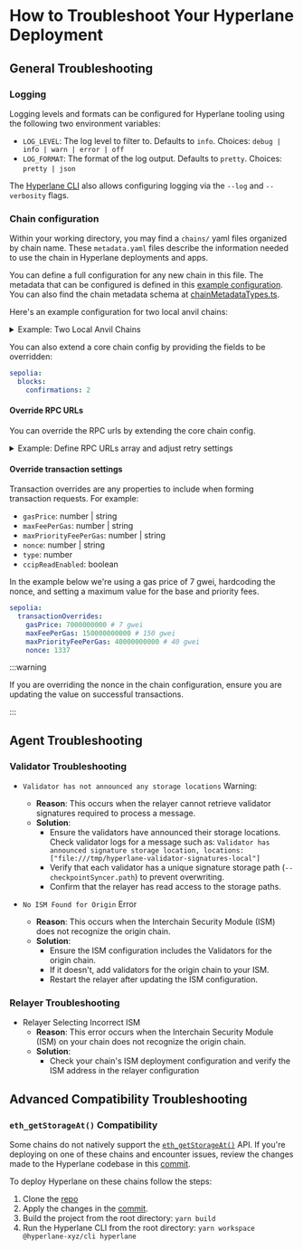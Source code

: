 # How to Troubleshoot Your Hyperlane Deployment

## General Troubleshooting

### Logging

Logging levels and formats can be configured for Hyperlane tooling using the following two environment variables:

- `LOG_LEVEL`: The log level to filter to. Defaults to `info`. Choices: `debug | info | warn | error | off`
- `LOG_FORMAT`: The format of the log output. Defaults to `pretty`. Choices: `pretty | json`

The [Hyperlane CLI](/docs/reference/cli.mdx) also allows configuring logging via the `--log` and `--verbosity` flags.

### Chain configuration

Within your working directory, you may find a `chains/` yaml files organized by chain name. These `metadata.yaml` files describe the information needed to use the chain in Hyperlane deployments and apps.

You can define a full configuration for any new chain in this file. The metadata that can be configured is defined in this [example configuration](https://github.com/hyperlane-xyz/hyperlane-monorepo/blob/main/typescript/cli/examples/chain-config.yaml). You can also find the chain metadata schema at [chainMetadataTypes.ts](https://github.com/hyperlane-xyz/hyperlane-monorepo/blob/main/typescript/sdk/src/metadata/chainMetadataTypes.ts).

Here's an example configuration for two local anvil chains:

<details>
<summary>Example: Two Local Anvil Chains</summary>

```yaml
anvil1:
  chainId: 31337
  domainId: 31337
  name: anvil1
  protocol: ethereum
  rpcUrls:
    - http: http://localhost:8545
  nativeToken:
    name: Ether
    symbol: ETH
    decimals: 18
anvil2:
  chainId: 31338
  domainId: 31338
  name: anvil2
  protocol: ethereum
  rpcUrls:
    - http: http://localhost:8555
```

</details>

You can also extend a core chain config by providing the fields to be overridden:

```yaml
sepolia:
  blocks:
    confirmations: 2
```

#### Override RPC URLs

You can override the RPC urls by extending the core chain config.

<details>
<summary>Example: Define RPC URLs array and adjust retry settings</summary>

```yaml
demochain:
  name: demochain
  chainId: 123456
  domainId: 123456
  protocol: ethereum
  rpcUrls:
    - http: https://rpc-testnet.demochain.gg
sepolia:
  rpcUrls:
    - http: https://rpc2.sepolia.org
    - http: https://some-other-sepolia-rpc.gg
      retry:
        maxRequests: 10
```

</details>

#### Override transaction settings

Transaction overrides are any properties to include when forming transaction requests. For example:

- `gasPrice`: number | string
- `maxFeePerGas`: number | string
- `maxPriorityFeePerGas`: number | string
- `nonce`: number | string
- `type`: number
- `ccipReadEnabled`: boolean

In the example below we're using a gas price of 7 gwei, hardcoding the nonce, and setting a maximum value for the base and priority fees.

```yaml
sepolia:
  transactionOverrides:
    gasPrice: 7000000000 # 7 gwei
    maxFeePerGas: 150000000000 # 150 gwei
    maxPriorityFeePerGas: 40000000000 # 40 gwei
    nonce: 1337
```

:::warning

If you are overriding the nonce in the chain configuration, ensure you are updating the value on successful transactions.

:::

## Agent Troubleshooting

### Validator Troubleshooting

- `Validator has not announced any storage locations` Warning:

  - **Reason**: This occurs when the relayer cannot retrieve validator signatures required to process a message.
  - **Solution**:
    - Ensure the validators have announced their storage locations. Check validator logs for a message such as:
      `Validator has announced signature storage location, locations: ["file:///tmp/hyperlane-validator-signatures-local"]`
    - Verify that each validator has a unique signature storage path (`--checkpointSyncer.path`) to prevent overwriting.
    - Confirm that the relayer has read access to the storage paths.

- `No ISM Found for Origin` Error

  - **Reason**: This occurs when the Interchain Security Module (ISM) does not recognize the origin chain.
  - **Solution**:
    - Ensure the ISM configuration includes the Validators for the origin chain.
    - If it doesn't, add validators for the origin chain to your ISM.
    - Restart the relayer after updating the ISM configuration.

### Relayer Troubleshooting

- Relayer Selecting Incorrect ISM
  - **Reason**: This error occurs when the Interchain Security Module (ISM) on your chain does not recognize the origin chain.
  - **Solution**:
    - Check your chain's ISM deployment configuration and verify the ISM address in the relayer configuration

## Advanced Compatibility Troubleshooting

### `eth_getStorageAt()` Compatibility

Some chains do not natively support the [`eth_getStorageAt()`](https://ethereum.org/en/developers/docs/apis/json-rpc/#eth_getstorageat) API. If you're deploying on one of these chains and encounter issues, review the changes made to the Hyperlane codebase in this [commit](https://github.com/hyperlane-xyz/hyperlane-monorepo/commit/871df7a4dce203ff5cf23ae654d03743dc00ea61).

To deploy Hyperlane on these chains follow the steps:

1. Clone the [repo](https://github.com/hyperlane-xyz/hyperlane-monorepo)
2. Apply the changes in the [commit](https://github.com/hyperlane-xyz/hyperlane-monorepo/commit/871df7a4dce203ff5cf23ae654d03743dc00ea61).
3. Build the project from the root directory: `yarn build`
4. Run the Hyperlane CLI from the root directory: `yarn workspace @hyperlane-xyz/cli hyperlane`
